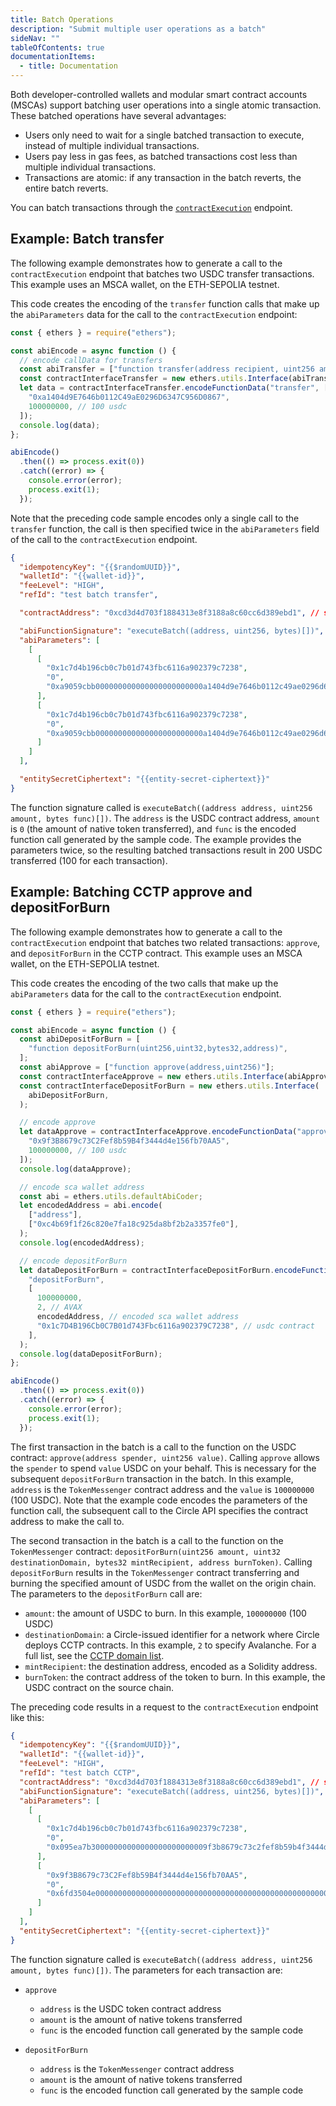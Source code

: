 ---
title: Batch Operations
description: "Submit multiple user operations as a batch"
sideNav: ""
tableOfContents: true
documentationItems:
  - title: Documentation
---

Both developer-controlled wallets and modular smart contract accounts (MSCAs)
support batching user operations into a single atomic transaction. These batched
operations have several advantages:

- Users only need to wait for a single batched transaction to execute, instead
  of multiple individual transactions.
- Users pay less in gas fees, as batched transactions cost less than multiple
  individual transactions.
- Transactions are atomic: if any transaction in the batch reverts, the entire
  batch reverts.

You can batch transactions through the
[`contractExecution`](/api-reference/wallets/developer-controlled-wallets/create-developer-transaction-contract-execution)
endpoint.

## Example: Batch transfer

The following example demonstrates how to generate a call to the
`contractExecution` endpoint that batches two USDC transfer transactions. This
example uses an MSCA wallet, on the ETH-SEPOLIA testnet.

This code creates the encoding of the `transfer` function calls that make up the
`abiParameters` data for the call to the `contractExecution` endpoint:

```javascript
const { ethers } = require("ethers");

const abiEncode = async function () {
  // encode callData for transfers
  const abiTransfer = ["function transfer(address recipient, uint256 amount)"];
  const contractInterfaceTransfer = new ethers.utils.Interface(abiTransfer);
  let data = contractInterfaceTransfer.encodeFunctionData("transfer", [
    "0xa1404d9E7646b0112C49aE0296D6347C956D0867",
    100000000, // 100 usdc
  ]);
  console.log(data);
};

abiEncode()
  .then(() => process.exit(0))
  .catch((error) => {
    console.error(error);
    process.exit(1);
  });
```

Note that the preceding code sample encodes only a single call to the `transfer`
function, the call is then specified twice in the `abiParameters` field of the
call to the `contractExecution` endpoint.

```json
{
  "idempotencyKey": "{{$randomUUID}}",
  "walletId": "{{wallet-id}}",
  "feeLevel": "HIGH",
  "refId": "test batch transfer",

  "contractAddress": "0xcd3d4d703f1884313e8f3188a8c60cc6d389ebd1", // sca wallet address

  "abiFunctionSignature": "executeBatch((address, uint256, bytes)[])",
  "abiParameters": [
    [
      [
        "0x1c7d4b196cb0c7b01d743fbc6116a902379c7238",
        "0",
        "0xa9059cbb000000000000000000000000a1404d9e7646b0112c49ae0296d6347c956d08670000000000000000000000000000000000000000000000000000000000000001"
      ],
      [
        "0x1c7d4b196cb0c7b01d743fbc6116a902379c7238",
        "0",
        "0xa9059cbb000000000000000000000000a1404d9e7646b0112c49ae0296d6347c956d08670000000000000000000000000000000000000000000000000000000000000001"
      ]
    ]
  ],

  "entitySecretCiphertext": "{{entity-secret-ciphertext}}"
}
```

The function signature called is
`executeBatch((address address, uint256 amount, bytes func)[])`. The `address`
is the USDC contract address, `amount` is `0` (the amount of native token
transferred), and `func` is the encoded function call generated by the sample
code. The example provides the parameters twice, so the resulting batched
transactions result in 200 USDC transferred (100 for each transaction).

## Example: Batching CCTP approve and depositForBurn

The following example demonstrates how to generate a call to the
`contractExecution` endpoint that batches two related transactions: `approve`,
and `depositForBurn` in the CCTP contract. This example uses an MSCA wallet, on
the ETH-SEPOLIA testnet.

This code creates the encoding of the two calls that make up the `abiParameters`
data for the call to the `contractExecution` endpoint.

```javascript
const { ethers } = require("ethers");

const abiEncode = async function () {
  const abiDepositForBurn = [
    "function depositForBurn(uint256,uint32,bytes32,address)",
  ];
  const abiApprove = ["function approve(address,uint256)"];
  const contractInterfaceApprove = new ethers.utils.Interface(abiApprove);
  const contractInterfaceDepositForBurn = new ethers.utils.Interface(
    abiDepositForBurn,
  );

  // encode approve
  let dataApprove = contractInterfaceApprove.encodeFunctionData("approve", [
    "0x9f3B8679c73C2Fef8b59B4f3444d4e156fb70AA5",
    100000000, // 100 usdc
  ]);
  console.log(dataApprove);

  // encode sca wallet address
  const abi = ethers.utils.defaultAbiCoder;
  let encodedAddress = abi.encode(
    ["address"],
    ["0xc4b69f1f26c820e7fa18c925da8bf2b2a3357fe0"],
  );
  console.log(encodedAddress);

  // encode depositForBurn
  let dataDepositForBurn = contractInterfaceDepositForBurn.encodeFunctionData(
    "depositForBurn",
    [
      100000000,
      2, // AVAX
      encodedAddress, // encoded sca wallet address
      "0x1c7D4B196Cb0C7B01d743Fbc6116a902379C7238", // usdc contract
    ],
  );
  console.log(dataDepositForBurn);
};

abiEncode()
  .then(() => process.exit(0))
  .catch((error) => {
    console.error(error);
    process.exit(1);
  });
```

The first transaction in the batch is a call to the function on the USDC
contract: `approve(address spender, uint256 value)`. Calling `approve` allows
the `spender` to spend `value` USDC on your behalf. This is necessary for the
subsequent `depositForBurn` transaction in the batch. In this example, `address`
is the `TokenMessenger` contract address and the `value` is `100000000` (100
USDC). Note that the example code encodes the parameters of the function call,
the subsequent call to the Circle API specifies the contract address to make the
call to.

The second transaction in the batch is a call to the function on the
`TokenMessenger` contract:
`depositForBurn(uint256 amount, uint32 destinationDomain, bytes32 mintRecipient, address burnToken)`.
Calling `depositForBurn` results in the `TokenMessenger` contract transferring
and burning the specified amount of USDC from the wallet on the origin chain.
The parameters to the `depositForBurn` call are:

- `amount`: the amount of USDC to burn. In this example, `100000000` (100 USDC)
- `destinationDomain`: a Circle-issued identifier for a network where Circle
  deploys CCTP contracts. In this example, `2` to specify Avalanche. For a full
  list, see the
  [CCTP domain list](/cctp/cctp-supported-blockchains#cctp-supported-domains).
- `mintRecipient`: the destination address, encoded as a Solidity address.
- `burnToken`: the contract address of the token to burn. In this example, the
  USDC contract on the source chain.

The preceding code results in a request to the `contractExecution` endpoint like
this:

```json
{
  "idempotencyKey": "{{$randomUUID}}",
  "walletId": "{{wallet-id}}",
  "feeLevel": "HIGH",
  "refId": "test batch CCTP",
  "contractAddress": "0xcd3d4d703f1884313e8f3188a8c60cc6d389ebd1", // sca wallet address
  "abiFunctionSignature": "executeBatch((address, uint256, bytes)[])",
  "abiParameters": [
    [
      [
        "0x1c7d4b196cb0c7b01d743fbc6116a902379c7238",
        "0",
        "0x095ea7b30000000000000000000000009f3b8679c73c2fef8b59b4f3444d4e156fb70aa500000000000000000000000000000000000000000000000000000000000003e8"
      ],
      [
        "0x9f3B8679c73C2Fef8b59B4f3444d4e156fb70AA5",
        "0",
        "0x6fd3504e00000000000000000000000000000000000000000000000000000000000003e80000000000000000000000000000000000000000000000000000000000000002000000000000000000000000c4b69f1f26c820e7fa18c925da8bf2b2a3357fe00000000000000000000000001c7d4b196cb0c7b01d743fbc6116a902379c7238"
      ]
    ]
  ],
  "entitySecretCiphertext": "{{entity-secret-ciphertext}}"
}
```

The function signature called is
`executeBatch((address address, uint256 amount, bytes func)[])`. The parameters
for each transaction are:

- `approve`

  - `address` is the USDC token contract address
  - `amount` is the amount of native tokens transferred
  - `func` is the encoded function call generated by the sample code

- `depositForBurn`

  - `address` is the `TokenMessenger` contract address
  - `amount` is the amount of native tokens transferred
  - `func` is the encoded function call generated by the sample code
